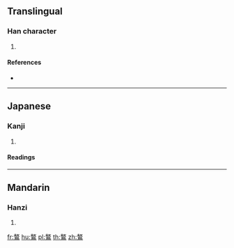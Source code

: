 {{character info/new}}
==Translingual==

===Han character===
{{Han char|rn=196|rad=鳥|as=11|sn=22|four=|canj=GKHAF,QKHAF|ids=⿱敖鳥}}

# {{defn|Han|sort=鳥11}}

====References====
* {{Han ref|kx=1498.420|dkj=47262|dj=2028.350|hdz=74655.050|uh=9DD4|ud=40404}}

----

==Japanese==

===Kanji===
{{ja-kanji|grade=|rs=鳥11}}

# {{defn|lang=ja|sort=鳥11}}

====Readings====
{{ja-readings|goon=[[ごう]] (gō)|kanon=[[ごう]] (gō)|kun=[[とびうお]] (tobiuo)}}

----

==Mandarin==

===Hanzi===
{{cmn-hanzi|pin=[[áo]] ([[ao2]])|wg=ao<sup>2</sup>}}

# {{defn|lang=cmn|sort=鳥11}}

[[fr:鷔]]
[[hu:鷔]]
[[pl:鷔]]
[[th:鷔]]
[[zh:鷔]]